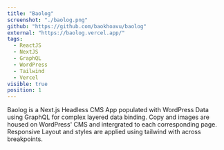```yaml
---
title: "Baolog"
screenshot: "./baolog.png"
github: "https://github.com/baokhoavu/baolog"
external: "https://baolog.vercel.app/"
tags:
  - ReactJS
  - NextJS
  - GraphQL
  - WordPress
  - Tailwind
  - Vercel
visible: true
position: 1
---
```


Baolog is a Next.js Headless CMS App populated with WordPress Data using GraphQL for complex layered data binding. Copy and images are housed on WordPress' CMS and intergrated to each corresponding page. Responsive Layout and styles are applied using tailwind with across breakpoints.
